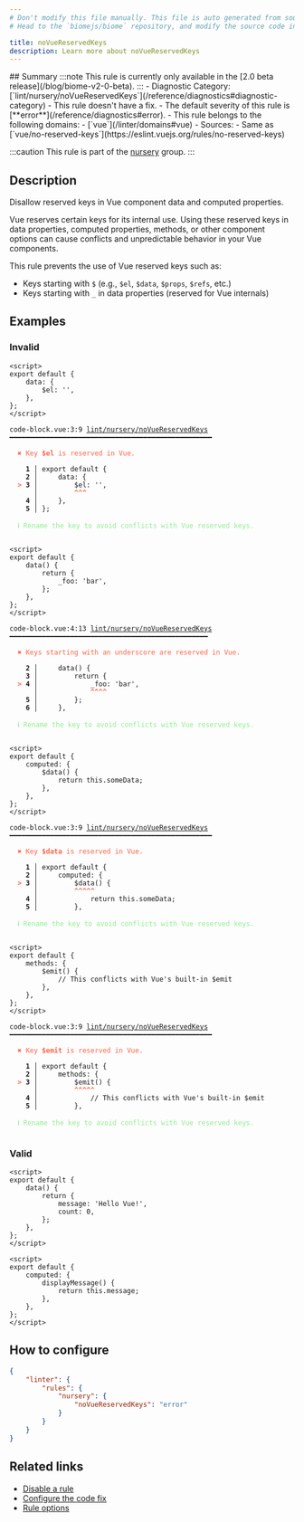 ```yaml
---
# Don't modify this file manually. This file is auto generated from source, and you will lose your changes next time the website is built.
# Head to the `biomejs/biome` repository, and modify the source code in there.

title: noVueReservedKeys
description: Learn more about noVueReservedKeys
---
```


<Tabs>
<TabItem label="JavaScript (and super languages)" icon="seti:javascript">
## Summary
:::note
This rule is currently only available in the [2.0 beta release](/blog/biome-v2-0-beta).
:::
- Diagnostic Category: [`lint/nursery/noVueReservedKeys`](/reference/diagnostics#diagnostic-category)
- This rule doesn't have a fix.
- The default severity of this rule is [**error**](/reference/diagnostics#error).
- This rule belongs to the following domains:
  - [`vue`](/linter/domains#vue)
- Sources: 
  - Same as [`vue/no-reserved-keys`](https://eslint.vuejs.org/rules/no-reserved-keys)

:::caution
This rule is part of the [nursery](/linter/rules/#nursery) group.
:::
## Description
Disallow reserved keys in Vue component data and computed properties.

Vue reserves certain keys for its internal use. Using these reserved keys
in data properties, computed properties, methods, or other component options
can cause conflicts and unpredictable behavior in your Vue components.

This rule prevents the use of Vue reserved keys such as:

- Keys starting with `$` (e.g., `$el`, `$data`, `$props`, `$refs`, etc.)
- Keys starting with `_` in data properties (reserved for Vue internals)

## Examples

### Invalid

```vue
<script>
export default {
    data: {
        $el: '',
    },
};
</script>
```

<pre class="language-text"><code class="language-text">code-block.vue:3:9 <a href="https://biomejs.dev/linter/rules/no-vue-reserved-keys">lint/nursery/noVueReservedKeys</a> ━━━━━━━━━━━━━━━━━━━━━━━━━━━━━━━━━━━━━━━━━━━━━━━━━━<br /><br />  <strong><span style="color: Tomato;">✖</span></strong> <span style="color: Tomato;">Key </span><span style="color: Tomato;"><strong>$el</strong></span><span style="color: Tomato;"> is reserved in Vue.</span><br />  <br />    <strong>1 │ </strong>export default &#123;<br />    <strong>2 │ </strong>    data: &#123;<br />  <strong><span style="color: Tomato;">&gt;</span></strong> <strong>3 │ </strong>        $el: '',<br />   <strong>   │ </strong>        <strong><span style="color: Tomato;">^</span></strong><strong><span style="color: Tomato;">^</span></strong><strong><span style="color: Tomato;">^</span></strong><br />    <strong>4 │ </strong>    &#125;,<br />    <strong>5 │ </strong>&#125;;<br />  <br />  <strong><span style="color: lightgreen;">ℹ</span></strong> <span style="color: lightgreen;">Rename the key to avoid conflicts with Vue reserved keys.</span><br />  <br /></code></pre>

```vue
<script>
export default {
    data() {
        return {
            _foo: 'bar',
        };
    },
};
</script>
```

<pre class="language-text"><code class="language-text">code-block.vue:4:13 <a href="https://biomejs.dev/linter/rules/no-vue-reserved-keys">lint/nursery/noVueReservedKeys</a> ━━━━━━━━━━━━━━━━━━━━━━━━━━━━━━━━━━━━━━━━━━━━━━━━━<br /><br />  <strong><span style="color: Tomato;">✖</span></strong> <span style="color: Tomato;">Keys starting with an underscore are reserved in Vue.</span><br />  <br />    <strong>2 │ </strong>    data() &#123;<br />    <strong>3 │ </strong>        return &#123;<br />  <strong><span style="color: Tomato;">&gt;</span></strong> <strong>4 │ </strong>            &#95;foo: 'bar',<br />   <strong>   │ </strong>            <strong><span style="color: Tomato;">^</span></strong><strong><span style="color: Tomato;">^</span></strong><strong><span style="color: Tomato;">^</span></strong><strong><span style="color: Tomato;">^</span></strong><br />    <strong>5 │ </strong>        &#125;;<br />    <strong>6 │ </strong>    &#125;,<br />  <br />  <strong><span style="color: lightgreen;">ℹ</span></strong> <span style="color: lightgreen;">Rename the key to avoid conflicts with Vue reserved keys.</span><br />  <br /></code></pre>

```vue
<script>
export default {
    computed: {
        $data() {
            return this.someData;
        },
    },
};
</script>
```

<pre class="language-text"><code class="language-text">code-block.vue:3:9 <a href="https://biomejs.dev/linter/rules/no-vue-reserved-keys">lint/nursery/noVueReservedKeys</a> ━━━━━━━━━━━━━━━━━━━━━━━━━━━━━━━━━━━━━━━━━━━━━━━━━━<br /><br />  <strong><span style="color: Tomato;">✖</span></strong> <span style="color: Tomato;">Key </span><span style="color: Tomato;"><strong>$data</strong></span><span style="color: Tomato;"> is reserved in Vue.</span><br />  <br />    <strong>1 │ </strong>export default &#123;<br />    <strong>2 │ </strong>    computed: &#123;<br />  <strong><span style="color: Tomato;">&gt;</span></strong> <strong>3 │ </strong>        $data() &#123;<br />   <strong>   │ </strong>        <strong><span style="color: Tomato;">^</span></strong><strong><span style="color: Tomato;">^</span></strong><strong><span style="color: Tomato;">^</span></strong><strong><span style="color: Tomato;">^</span></strong><strong><span style="color: Tomato;">^</span></strong><br />    <strong>4 │ </strong>            return this.someData;<br />    <strong>5 │ </strong>        &#125;,<br />  <br />  <strong><span style="color: lightgreen;">ℹ</span></strong> <span style="color: lightgreen;">Rename the key to avoid conflicts with Vue reserved keys.</span><br />  <br /></code></pre>

```vue
<script>
export default {
    methods: {
        $emit() {
            // This conflicts with Vue's built-in $emit
        },
    },
};
</script>
```

<pre class="language-text"><code class="language-text">code-block.vue:3:9 <a href="https://biomejs.dev/linter/rules/no-vue-reserved-keys">lint/nursery/noVueReservedKeys</a> ━━━━━━━━━━━━━━━━━━━━━━━━━━━━━━━━━━━━━━━━━━━━━━━━━━<br /><br />  <strong><span style="color: Tomato;">✖</span></strong> <span style="color: Tomato;">Key </span><span style="color: Tomato;"><strong>$emit</strong></span><span style="color: Tomato;"> is reserved in Vue.</span><br />  <br />    <strong>1 │ </strong>export default &#123;<br />    <strong>2 │ </strong>    methods: &#123;<br />  <strong><span style="color: Tomato;">&gt;</span></strong> <strong>3 │ </strong>        $emit() &#123;<br />   <strong>   │ </strong>        <strong><span style="color: Tomato;">^</span></strong><strong><span style="color: Tomato;">^</span></strong><strong><span style="color: Tomato;">^</span></strong><strong><span style="color: Tomato;">^</span></strong><strong><span style="color: Tomato;">^</span></strong><br />    <strong>4 │ </strong>            // This conflicts with Vue's built-in $emit<br />    <strong>5 │ </strong>        &#125;,<br />  <br />  <strong><span style="color: lightgreen;">ℹ</span></strong> <span style="color: lightgreen;">Rename the key to avoid conflicts with Vue reserved keys.</span><br />  <br /></code></pre>

### Valid

```vue
<script>
export default {
    data() {
        return {
            message: 'Hello Vue!',
            count: 0,
        };
    },
};
</script>
```

```vue
<script>
export default {
    computed: {
        displayMessage() {
            return this.message;
        },
    },
};
</script>
```

## How to configure
```json title="biome.json"
{
	"linter": {
		"rules": {
			"nursery": {
				"noVueReservedKeys": "error"
			}
		}
	}
}

```
## Related links

- [Disable a rule](/linter/#disable-a-rule)
- [Configure the code fix](/linter#configure-the-code-fix)
- [Rule options](/linter/#rule-options)

</TabItem>
</Tabs>

